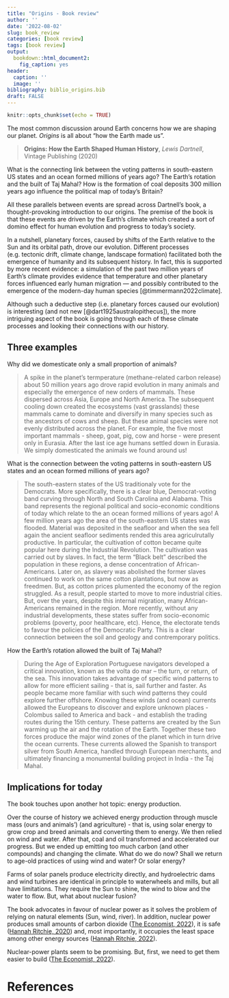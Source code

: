 ```yaml
---
title: "Origins - Book review"
author: ''
date: '2022-08-02'
slug: book_review
categories: [book review]
tags: [book review]
output: 
  bookdown::html_document2: 
    fig_caption: yes
header:
  caption: ''
  image: ''
bibliography: biblio_origins.bib  
draft: FALSE
---
```


```r
knitr::opts_chunk$set(echo = TRUE)
```


The most common discussion around Earth concerns how we are shaping our planet. *Origins* is all about "how the Earth made us".

> **Origins: How the Earth Shaped Human History**, *Lewis Dartnell*, Vintage Publishing (2020)

What is the connecting link between the voting patterns in south-eastern US states and an ocean formed millions of years ago? The Earth's rotation and the built of Taj Mahal? How is the formation of coal deposits 300 million years ago influence the political map of today's Britain?

All these parallels between events are spread across Dartnell’s book, a thought-provoking introduction to our origins. The premise of the book is that these events are driven by the Earth’s climate which created a sort of domino effect for human evolution and progress to today’s society. 

In a nutshell, planetary forces, caused by shifts of the Earth relative to the Sun and its orbital path, drove our evolution. Different processes (e.g. tectonic drift, climate change, landscape formation) facilitated both the emergence of humanity and its subsequent history. In fact, this is supported by more recent evidence: a simulation of the past two million years of Earth’s climate provides evidence that temperature and other planetary forces influenced early human migration — and possibly contributed to the emergence of the modern-day human species [@timmermann2022climate].  

Although such a deductive step (i.e. planetary forces caused our evolution) is interesting (and not new [@dart1925australopithecus]), the more intriguing aspect of the book is going through each of these climate processes and looking their connections with our history.

## Three examples 
Why did we domesticate only a small proportion of animals?

> A spike in the planet’s termperature (methane-related carbon release) about 50 million years ago drove rapid evolution in many animals and especially the emergence of new orders of mammals. These dispersed across Asia, Europe and North America. The subsequent cooling down created the ecosystems (vast grasslands) these mammals came to dominate and diversify in many species such as the ancestors of cows and sheep. But these animal species were not evenly distributed across the planet. For example, the five most important mammals - sheep, goat, pig, cow and horse - were present only in Eurasia. After the last ice age humans settled down in Eurasia. We simply domesticated the animals we found around us!

What is the connection between the voting patterns in south-eastern US states and an ocean formed millions of years ago?

> The south-eastern states of the US traditionaly vote for the Democrats. More specifically, there is a clear blue, Democrat-voting band curving through North and South Carolina and Alabama. This band represents the regional political and socio-economic conditions of today which relate to the an ocean formed millions of years ago! A few million years ago the area of the south-eastern US states was flooded. Material was deposited in the seafloor and when the sea fell again the ancient seafloor sediments rended this area agriculrutally productive. In particular, the cultivation of cotton became quite popular here during the Industrial Revolution. The cultivation was carried out by slaves. In fact, the term "Black belt" described the population in these regions, a dense concentration of African-Americans. Later on, as slavery was abolished the former slaves continued to work on the same cotton plantations, but now as freedmen. But, as cotton prices plumented the economy of the region struggled. As a result, people started to move to more industrial cities. But, over the years, despite this internal migration, many African-Americans remained in the region. More recently, without any industrial developments, these states suffer from socio-economic problems (poverty, poor healthcare, etc). Hence, the electorate tends to favour the policies of the Democratic Party. This is a clear connection between the soil and geology and contremporary politics.

How the Earth’s rotation allowed the built of Taj Mahal?

> During the Age of Exploration Portuguese navigators developed a critical innovation, known as the volta do mar – the turn, or return, of the sea. This innovation takes advantage of specific wind patterns to allow for more efficient sailing - that is, sail further and faster. As people became more familiar with such wind patterns they could explore further offshore. Knowing these winds (and ocean) currents allowed the Europeans to discover and explore unknown places - Colombus sailed to America and back - and establish the trading routes during the 15th century. These patterns are created by the Sun warming up the air and the rotation of the Earth. Together these two forces produce the major wind zones of the planet which in turn drive the ocean currents. These currents allowed the Spanish to transport silver from South America, handled through European merchants, and ultimately financing a monumental building project in India - the Taj Mahal.

## Implications for today

The book touches upon another hot topic: energy production.  

Over the course of history we achieved energy production through muscle mass (ours and animals’) (and agriculture) - that is, using solar energy to grow crop and breed animals and converting them to energy. We then relied on wind and water. After that, coal and oil transformed and accelerated our progress. But we ended up emitting too much carbon (and other compounds) and changing the climate. What do we do now? Shall we return to age-old practices of using wind and water? Or solar energy?

Farms of solar panels produce electricity directly, and hydroelectric dams and wind turbines are identical in principle to waterwheels and mills, but all have limitations. They require the Sun to shine, the wind to blow and the water to flow. But, what about nuclear fusion?

The book advocates in favour of nuclear power as it solves the problem of relying on natural elements (Sun, wind, river). In addition, nuclear power produces small amounts of carbon dioxide ([The Economist, 2022](https://www.economist.com/briefing/2022/06/23/energy-security-gives-climate-friendly-nuclear-power-plants-a-new-appeal)), it is safe ([Hannah Ritchie, 2020](https://ourworldindata.org/safest-sources-of-energy)) and, most importantly, it occupies the least space among other energy sources ([Hannah Ritchie, 2022](https://ourworldindata.org/land-use-per-energy-source?utm_source=OWID+Newsletter&utm_campaign=39d2bf489c-biweekly-digest-2022-06-17&utm_medium=email&utm_term=0_2e166c1fc1-39d2bf489c-536929022)).       

Nuclear-power plants seem to be promising. But, first, we need to get them easier to build ([The Economist, 2022](https://www.economist.com/briefing/2022/06/23/energy-security-gives-climate-friendly-nuclear-power-plants-a-new-appeal)). 


# References
